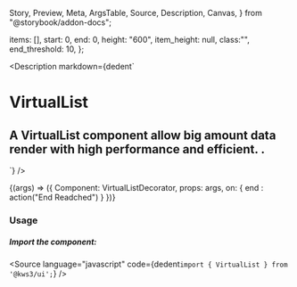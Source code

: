   Story,
  Preview,
  Meta,
  ArgsTable,
  Source,
  Description,
  Canvas,
} from "@storybook/addon-docs";


  items: [],
  start: 0,
  end: 0,
  height: "600",
  item_height: null,
  class:"",
  end_threshold: 10,
};

<Version />

<Meta
  title="Helpers/VirtualList"
  component={VirtualList}
  args={args}
  argTypes={{}}
/>

<Description
  markdown={dedent`
# VirtualList
## A VirtualList component allow big amount data render with high performance and efficient. .
`}
/>

<Canvas>
  <Story name="VirtualList" args={args}>
    {(args) => ({
      Component: VirtualListDecorator,
      props: args,
      on: {
        end : action("End Readched")
      }
    })}
  </Story>
</Canvas>

<ArgsTable story="VirtualList" />

### Usage

##### Import the component:

<Source
  language="javascript"
  code={dedent`import { VirtualList } from '@kws3/ui';`}
/>
